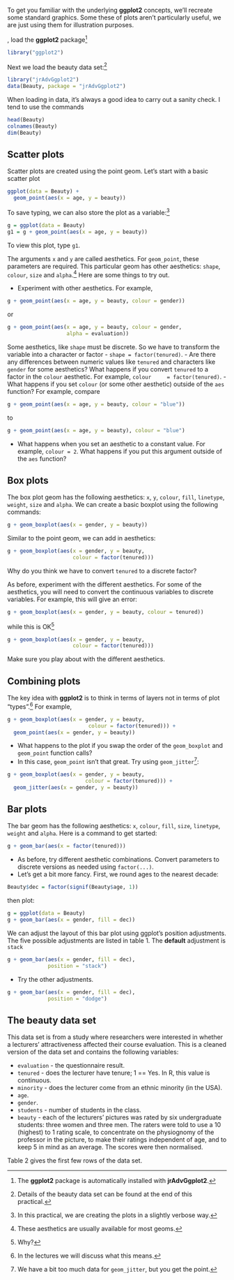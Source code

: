 To get you familiar with the underlying **ggplot2** concepts, we'll recreate
some standard graphics. Some these of plots aren't particularly useful, we are
just using them for illustration purposes.

\newthought{To begin with}, load the **ggplot2** package^[The **ggplot2** package is
automatically installed with **jrAdvGgplot2**.]

```r
library("ggplot2")
```

\noindent Next we load the beauty data set:^[Details of the beauty data
  set can be found at the end of this practical.]

```r
library("jrAdvGgplot2")
data(Beauty, package = "jrAdvGgplot2")
```

\noindent When loading in data, it's always a good idea to carry out a sanity
check. I tend to use the commands

```r
head(Beauty)
colnames(Beauty)
dim(Beauty)
```

## Scatter plots

Scatter plots are created using the point geom. Let's start with a basic scatter
plot

```r
ggplot(data = Beauty) +
  geom_point(aes(x = age, y = beauty))
```

\noindent To save typing, we can also store the plot as a variable:^[In
  this practical, we are creating the plots in a slightly verbose way.]

```r
g = ggplot(data = Beauty)
g1 = g + geom_point(aes(x = age, y = beauty))
```

\noindent To view this plot, type `g1`.

The arguments `x` and `y` are called aesthetics. For `geom_point`,
these parameters are required. This particular geom has other aesthetics:
`shape`, `colour`, `size` and `alpha`.^[These aesthetics are
  usually available for most geoms.] Here are some things to try out.

- Experiment with other aesthetics. For example,

```r
g + geom_point(aes(x = age, y = beauty, colour = gender))
```

\noindent or

```r
g + geom_point(aes(x = age, y = beauty, colour = gender,
                   alpha = evaluation))
```

Some aesthetics, like `shape` must be discrete. So we have to transform the variable into a
character or factor - `shape = factor(tenured)`.
- Are there any differences between numeric values like `tenured` and
  characters like `gender` for some aesthetics? What happens if you convert
  `tenured` to a factor in the `colour` aesthetic. For example, `colour
    = factor(tenured)`.
- What happens if you set `colour` (or some other aesthetic) outside of
  the `aes` function? For example, compare

```r
g + geom_point(aes(x = age, y = beauty, colour = "blue"))
```

\noindent to

```r
g + geom_point(aes(x = age, y = beauty), colour = "blue")
```

- What happens when you set an aesthetic to a constant value. For example,
  `colour = 2`. What happens if you put this argument outside of the `aes`
  function?



## Box plots

The box plot geom has the following aesthetics: `x`, `y`, `colour`,
`fill`, `linetype`, `weight`, `size` and `alpha`. We can create a
basic boxplot using the following commands:

```r
g + geom_boxplot(aes(x = gender, y = beauty))
```

\noindent Similar to the point geom, we can add in aesthetics:

```r
g + geom_boxplot(aes(x = gender, y = beauty,
                     colour = factor(tenured)))
```

\noindent Why do you think we have to convert `tenured` to a discrete factor?

As before, experiment with the different aesthetics. For some of the aesthetics,
you will need to convert the continuous variables to discrete variables. For example, this will give an error:
```r
g + geom_boxplot(aes(x = gender, y = beauty, colour = tenured))
```
\noindent while this is OK^[Why?]
```r
g + geom_boxplot(aes(x = gender, y = beauty,
                     colour = factor(tenured)))
```

\noindent Make sure you play about with the different aesthetics.

## Combining plots

The key idea with **ggplot2** is to think in terms of layers not in terms of plot "types".^[In the lectures we will discuss what this means.] For
example,

```r
g + geom_boxplot(aes(x = gender, y = beauty,
                          colour = factor(tenured))) +
  geom_point(aes(x = gender, y = beauty))
```


- What happens to the plot if you swap the order of the `geom_boxplot`
  and `geom_point` function calls?
- In this case, `geom_point` isn't that great. Try using
  `geom_jitter`^[We have a bit too much data for
    `geom_jitter`, but you get the point.]:

```r
g + geom_boxplot(aes(x = gender, y = beauty,
                         colour = factor(tenured))) +
  geom_jitter(aes(x = gender, y = beauty))
```


## Bar plots

The bar geom has the following aesthetics: `x`, `colour`, `fill`,
`size`, `linetype`, `weight` and `alpha`. Here is a command to get
started:

```r
g + geom_bar(aes(x = factor(tenured)))
```

- As before, try different aesthetic combinations. Convert parameters to
  discrete versions as needed using `factor(...)`.
- Let's get a bit more fancy. First, we round ages to the
nearest decade:

```r
Beauty$dec = factor(signif(Beauty$age, 1))
```

\noindent then plot:

```r
g = ggplot(data = Beauty)
g + geom_bar(aes(x = gender, fill = dec))
```

\noindent We can adjust the layout of this bar plot using ggplot's position
adjustments. The five possible adjustments are listed in table 1. The **default** adjustment is `stack`

```r
g + geom_bar(aes(x = gender, fill = dec),
             position = "stack")
```

- Try the other adjustments.

```r
g + geom_bar(aes(x = gender, fill = dec),
             position = "dodge")
```





\begin{table}[t]
  \centering
  \begin{tabular}{@{}ll@{}}
    \toprule
    Adjustment & Description \\
    \midrule
    \texttt{dodge} & Adjust position by overlapping to the side \\
    \texttt{fill} & Stack overlapping elements; standardise stack height\\
    \texttt{identity} & Do nothing \\
    \texttt{jitter} & Jitter points \\
    \texttt{stack} & Stack overlapping elements \\
    \bottomrule
  \end{tabular}
  \caption{Position adjustments - table 4.5 in the ggplot2 book.}
  \label{T1}
\end{table}

\newpage
## The beauty data set



\begin{table}[!t]
  \centering
  \caption{The first five rows of the beauty data set. There are a total of 463
    course evaluations.}
  \begin{tabular}{@{}llllll r@{.}l@{}}
    \toprule
        tenured & minority & age & evaluation & gender & students &  \multicolumn{2}{l}{beauty} \\
    \midrule
    0 & 1 & 36 & 4.3 & Female & 43 &  0&202 \\
    1 & 0 & 59 & 4.5 & Male   & 20 & -0&826 \\
    1 & 0 & 51 & 3.7 & Male   & 55 & -0&660 \\
    1 & 0 & 40 & 4.3 & Female & 46 & -0&766 \\
    0 & 0 & 31 & 4.4 & Female & 48 &  1&421 \\
    \bottomrule
  \end{tabular}
  \label{T2}
\end{table}

This data set is from a study where researchers were interested in whether a
lecturers' attractiveness affected their course evaluation.\cite{Hamermesh2003} This is a cleaned version of the data set and contains the following variables:

- `evaluation` - the questionnaire result.
- `tenured` - does the lecturer have tenure; 1 == Yes. In R, this value
  is continuous.
- `minority` - does the lecturer come from an ethnic minority (in the USA).
- `age`.
- `gender`.
- `students` - number of students in the class.
- `beauty` - each of the lecturers’ pictures was rated by six
  undergraduate students: three women and three men. The raters were told to use
  a 10 (highest) to 1 rating scale, to concentrate on the physiognomy of the
  professor in the picture, to make their ratings independent of age, and to
  keep 5 in mind as an average. The scores were then normalised.

Table 2 gives the first few rows of the data set.
